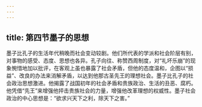```yaml
---
---
---
```

title: 第四节墨子的思想
---



墨子比孔子的生活年代稍晚而社会变动较剧。他们所代表的学派和社会阶层有别，对事物的感受、态度、思想也各异。孔子向往、称赞西周制度，对“礼坏乐崩”的现象惋惜地加以批评，在客观上虽也暴露了社会矛盾，但他的态度温和，企图以“损益”、改良的办法来消解矛盾，以达到他那古圣先王的理想社会。墨子比孔子的社会政治思想激进。他揭露了战国初年的社会矛盾和贵族政治、生活的丑恶、腐朽。他凭借“先王”来增强他抨击贵族社会的力量，增强他改革理想的权威性。墨子社会政治的中心思想是：“欲求兴天下之利，除天下之害。”